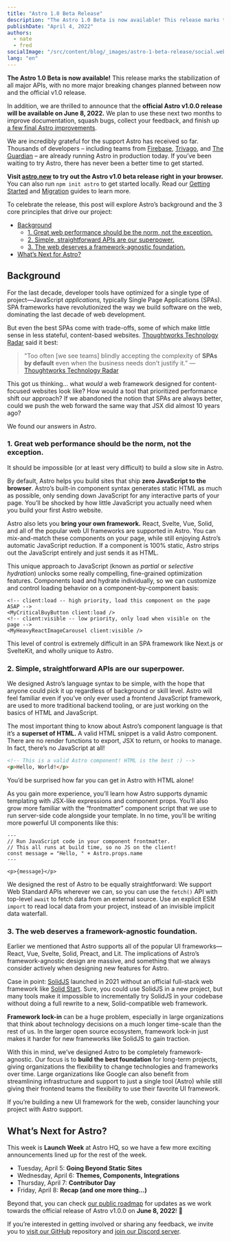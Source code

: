 ```yaml
---
title: "Astro 1.0 Beta Release"
description: "The Astro 1.0 Beta is now available! This release marks the stabilization of all major APIs, with no more major breaking changes planned between now and the official v1.0 release."
publishDate: "April 4, 2022"
authors:
  - nate
  - fred
socialImage: "/src/content/blog/_images/astro-1-beta-release/social.webp"
lang: "en"
---
```


**The Astro 1.0 Beta is now available!** This release marks the stabilization of all major APIs, with no more major breaking changes planned between now and the official v1.0 release.

In addition, we are thrilled to announce that the **official Astro v1.0.0 release will be available on June 8, 2022.** We plan to use these next two months to improve documentation, squash bugs, collect your feedback, and finish up [a few final Astro improvements](https://github.com/withastro/rfcs/discussions/161).

We are incredibly grateful for the support Astro has received so far. Thousands of developers – including teams from [Firebase](https://firebase.blog/), [Trivago](https://tech.trivago.com/), and [The Guardian](https://theguardian.engineering/) – are already running Astro in production today. If you’ve been waiting to try Astro, there has never been a better time to get started.

**Visit [astro.new](https://astro.new) to try out the Astro v1.0 beta release right in your browser.** You can also run `npm init astro` to get started locally. Read our [Getting Started](https://docs.astro.build/en/getting-started/) and [Migration](https://docs.astro.build/en/migrate/) guides to learn more.

To celebrate the release, this post will explore Astro’s background and the 3 core principles that drive our project:

- [Background](#background)
  - [1. Great web performance should be the norm, not the exception.](#1-great-web-performance-should-be-the-norm-not-the-exception)
  - [2. Simple, straightforward APIs are our superpower.](#2-simple-straightforward-apis-are-our-superpower)
  - [3. The web deserves a framework-agnostic foundation.](#3-the-web-deserves-a-framework-agnostic-foundation)
- [What’s Next for Astro?](#whats-next-for-astro)

## Background

For the last decade, developer tools have optimized for a single type of project—JavaScript _applications,_ typically Single Page Applications (SPAs). SPA frameworks have revolutionized the way we build software on the web, dominating the last decade of web development.

But even the best SPAs come with trade-offs, some of which make little sense in less stateful, content-based websites. [Thoughtworks Technology Radar](https://www.thoughtworks.com/radar/techniques?blipid=202203006) said it best:

> "Too often [we see teams] blindly accepting the complexity of **SPAs by default** even when the business needs don't justify it.” — [Thoughtworks Technology Radar](https://www.thoughtworks.com/radar/techniques?blipid=202203006)

This got us thinking... what _would_ a web framework designed for content-focused websites look like? How would a tool that prioritized performance shift our approach? If we abandoned the notion that SPAs are always better, could we push the web forward the same way that JSX did almost 10 years ago?

We found our answers in Astro.

### 1. Great web performance should be the norm, not the exception.

It should be impossible (or at least very difficult) to build a slow site in Astro.

By default, Astro helps you build sites that ship **zero JavaScript to the browser**. Astro’s built-in component syntax generates static HTML as much as possible, only sending down JavaScript for any interactive parts of your page. You’ll be shocked by how little JavaScript you actually need when you build your first Astro website.

Astro also lets you **bring your own framework.** React, Svelte, Vue, Solid, and all of the popular web UI frameworks are supported in Astro. You can mix-and-match these components on your page, while still enjoying Astro’s automatic JavaScript reduction. If a component is 100% static, Astro strips out the JavaScript entirely and just sends it as HTML.

This unique approach to JavaScript (known as _partial_ or _selective hydration_) unlocks some really compelling, fine-grained optimization features. Components load and hydrate individually, so we can customize and control loading behavior on a component-by-component basis:

```astro
<!-- client:load -- high priority, load this component on the page ASAP -->
<MyCriticalBuyButton client:load />
<!-- client:visible -- low priority, only load when visible on the page -->
<MyHeavyReactImageCarousel client:visible />
```

This level of control is extremely difficult in an SPA framework like Next.js or SvelteKit, and wholly unique to Astro.

### 2. Simple, straightforward APIs are our superpower.

We designed Astro’s language syntax to be simple, with the hope that anyone could pick it up regardless of background or skill level. Astro will feel familiar even if you’ve only ever used a frontend JavaScript framework, are used to more traditional backend tooling, or are just working on the basics of HTML and JavaScript.

The most important thing to know about Astro’s component language is that it’s a **superset of HTML.** A valid HTML snippet is a valid Astro component. There are no render functions to export, JSX to return, or hooks to manage. In fact, there’s no JavaScript at all!

```html
<!-- This is a valid Astro component! HTML is the best :) -->
<p>Hello, World!</p>
```

You’d be surprised how far you can get in Astro with HTML alone!

As you gain more experience, you’ll learn how Astro supports dynamic templating with JSX-like expressions and component props. You’ll also grow more familiar with the “frontmatter” component script that we use to run server-side code alongside your template. In no time, you’ll be writing more powerful UI components like this:

```astro
---
// Run JavaScript code in your component frontmatter.
// This all runs at build time, so no JS on the client!
const message = "Hello, " + Astro.props.name
---

<p>{message}</p>
```

We designed the rest of Astro to be equally straightforward: We support Web Standard APIs wherever we can, so you can use the `fetch()` API with top-level `await` to fetch data from an external source. Use an explicit ESM `import` to read local data from your project, instead of an invisible implicit data waterfall.

### 3. The web deserves a framework-agnostic foundation.

Earlier we mentioned that Astro supports all of the popular UI frameworks—React, Vue, Svelte, Solid, Preact, and Lit. The implications of Astro’s framework-agnostic design are massive, and something that we always consider actively when designing new features for Astro.

Case in point: [SolidJS](https://www.solidjs.com/) launched in 2021 without an official full-stack web framework like [Solid Start](https://github.com/solidjs/solid-start). Sure, you could use SolidJS in a new project, but many tools make it impossible to incrementally try SolidJS in your codebase without doing a full rewrite to a new, Solid-compatible web framework.

**Framework lock-in** can be a huge problem, especially in large organizations that think about technology decisions on a much longer time-scale than the rest of us. In the larger open source ecosystem, framework lock-in just makes it harder for new frameworks like SolidJS to gain traction.

With this in mind, we’ve designed Astro to be completely framework-agnostic. Our focus is to **build the best foundation** for long-term projects, giving organizations the flexibility to change technologies and frameworks over time. Large organizations like Google can also benefit from streamlining infrastructure and support to just a single tool (Astro) while still giving their frontend teams the flexibility to use their favorite UI framework.

If you’re building a new UI framework for the web, consider launching your project with Astro support.

## What’s Next for Astro?

This week is **Launch Week** at Astro HQ, so we have a few more exciting announcements lined up for the rest of the week.

- Tuesday, April 5: **Going Beyond Static Sites**
- Wednesday, April 6: **Themes, Components, Integrations**
- Thursday, April 7: **Contributor Day**
- Friday, April 8: **Recap (and one more thing...)**

Beyond that, you can check [our public roadmap](https://github.com/withastro/rfcs/discussions/161) for updates as we work towards the official release of Astro v1.0.0 on **June 8, 2022**! 🎉

If you’re interested in getting involved or sharing any feedback, we invite you to [visit our GitHub](https://github.com/withastro/astro) repository and [join our Discord server](https://astro.build/chat/).
